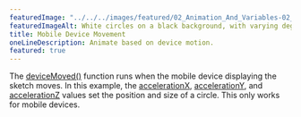 ---
featuredImage: "../../../images/featured/02_Animation_And_Variables-02_Mobile_Device_Movement-thumbnail.jpg"
featuredImageAlt: White circles on a black background, with varying degrees of transparency
title: Mobile Device Movement
oneLineDescription: Animate based on device motion.
featured: true
---

The <a href="https://p5js.org/reference/#/p5/deviceMoved" target="_blank">deviceMoved()</a>
function runs when the mobile device displaying the sketch moves.
In this example, the
<a href="https://p5js.org/reference/#/p5/accelerationX" target="_blank">accelerationX</a>,
<a href="https://p5js.org/reference/#/p5/accelerationY" target="_blank">accelerationY</a>,
and <a href="https://p5js.org/reference/#/p5/accelerationZ" target="_blank">accelerationZ</a>
values set the position and size of a circle.
This only works for mobile devices.